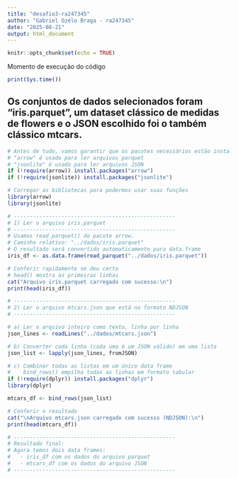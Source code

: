 ```yaml
---
title: "desafio3-ra247345"
author: "Gabriel Ozélo Braga - ra247345"
date: "2025-08-21"
output: html_document
---
```


```r
knitr::opts_chunk$set(echo = TRUE)
```
Momento de execução do código
```r
print(Sys.time())
```
## Os conjuntos de dados selecionados foram "iris.parquet", um dataset clássico de medidas de flowers e o JSON escolhido foi o também clássico mtcars.

```r

# Antes de tudo, vamos garantir que os pacotes necessários estão instalados
# "arrow" é usado para ler arquivos parquet
# "jsonlite" é usado para ler arquivos JSON
if (!require(arrow)) install.packages("arrow")
if (!require(jsonlite)) install.packages("jsonlite")

# Carregar as bibliotecas para podermos usar suas funções
library(arrow)
library(jsonlite)
```
```r
# ---------------------------------------------------
# 1) Ler o arquivo iris.parquet
# ---------------------------------------------------
# Usamos read_parquet() do pacote arrow.
# Caminho relativo: "../dados/iris.parquet"
# O resultado será convertido automaticamente para data.frame
iris_df <- as.data.frame(read_parquet("../dados/iris.parquet"))

# Conferir rapidamente se deu certo
# head() mostra as primeiras linhas
cat("Arquivo iris.parquet carregado com sucesso:\n")
print(head(iris_df))

```
```r
# ---------------------------------------------------
# 2) Ler o arquivo mtcars.json que está no formato NDJSON
# ---------------------------------------------------

# a) Ler o arquivo inteiro como texto, linha por linha
json_lines <- readLines("../dados/mtcars.json")

# b) Converter cada linha (cada uma é um JSON válido) em uma lista
json_list <- lapply(json_lines, fromJSON)

# c) Combinar todas as listas em um único data frame
#    bind_rows() empilha todas as linhas em formato tabular
if (!require(dplyr)) install.packages("dplyr")
library(dplyr)

mtcars_df <- bind_rows(json_list)

# Conferir o resultado
cat("\nArquivo mtcars.json carregado com sucesso (NDJSON):\n")
print(head(mtcars_df))
```
```r
# ---------------------------------------------------
# Resultado final:
# Agora temos dois data frames:
#   - iris_df com os dados do arquivo parquet
#   - mtcars_df com os dados do arquivo JSON
# ---------------------------------------------------
```

